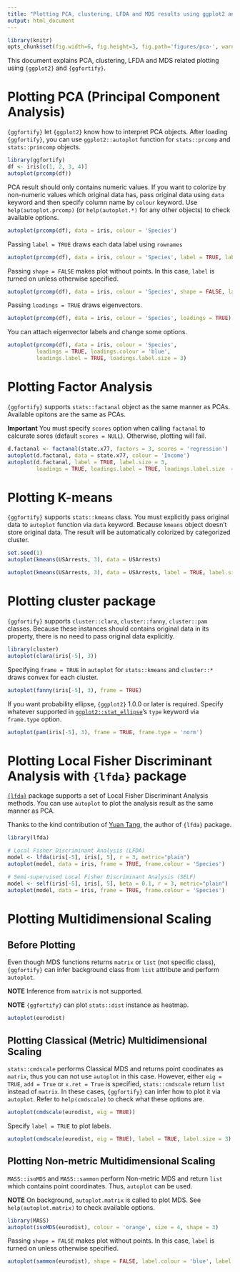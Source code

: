```yaml
---
title: "Plotting PCA, clustering, LFDA and MDS results using ggplot2 and ggfortify"
output: html_document
---
```


<!--
%\VignetteEngine{knitr::knitr}
%\VignetteIndexEntry{Introduction to ggfortify package}
-->

```r
library(knitr)
opts_chunk$set(fig.width=6, fig.height=3, fig.path='figures/pca-', warning=FALSE)
```

This document explains PCA, clustering, LFDA and MDS related plotting using `{ggplot2}` and `{ggfortify}`. 

# Plotting PCA (Principal Component Analysis)

`{ggfortify}` let `{ggplot2}` know how to interpret PCA objects. After loading `{ggfortify}`, you can use `ggplot2::autoplot` function for `stats::prcomp` and `stats::princomp` objects. 

```r
library(ggfortify)
df <- iris[c(1, 2, 3, 4)]
autoplot(prcomp(df))
```

PCA result should only contains numeric values. If you want to colorize by non-numeric values which original data has, pass original data using `data` keyword and then specify column name by `colour` keyword. Use `help(autoplot.prcomp)` (or `help(autoplot.*)` for any other objects) to check available options.

```r
autoplot(prcomp(df), data = iris, colour = 'Species')
```

Passing `label = TRUE` draws each data label using `rownames`

```r
autoplot(prcomp(df), data = iris, colour = 'Species', label = TRUE, label.size = 3)
```

Passing `shape = FALSE` makes plot without points. In this case, `label` is turned on unless otherwise specified.

```r
autoplot(prcomp(df), data = iris, colour = 'Species', shape = FALSE, label.size = 3)
```

Passing `loadings = TRUE` draws eigenvectors.

```r
autoplot(prcomp(df), data = iris, colour = 'Species', loadings = TRUE)
```

You can attach eigenvector labels and change some options.

```r
autoplot(prcomp(df), data = iris, colour = 'Species',
         loadings = TRUE, loadings.colour = 'blue',
         loadings.label = TRUE, loadings.label.size = 3)
```

# Plotting Factor Analysis

`{ggfortify}` supports `stats::factanal` object as the same manner as PCAs. Available opitons are the same as PCAs.

**Important** You must specify `scores` option when calling `factanal` to calcurate sores (default `scores = NULL`). Otherwise, plotting will fail.

```r
d.factanal <- factanal(state.x77, factors = 3, scores = 'regression')
autoplot(d.factanal, data = state.x77, colour = 'Income')
autoplot(d.factanal, label = TRUE, label.size = 3,
         loadings = TRUE, loadings.label = TRUE, loadings.label.size  = 3)
```

# Plotting K-means

`{ggfortify}` supports `stats::kmeans` class. You must explicitly pass original data to `autoplot` function via `data` keyword. Because `kmeans` object doesn't store original data. The result will be automatically colorized by categorized cluster.

```r
set.seed(1)
autoplot(kmeans(USArrests, 3), data = USArrests)

autoplot(kmeans(USArrests, 3), data = USArrests, label = TRUE, label.size = 3)
```

# Plotting cluster package

`{ggfortify}` supports `cluster::clara`, `cluster::fanny`, `cluster::pam` classes. Because these instances should contains original data in its property, there is no need to pass original data explicitly.

```r
library(cluster)
autoplot(clara(iris[-5], 3))
```

Specifying `frame = TRUE` in `autoplot` for `stats::kmeans` and `cluster::*` draws convex for each cluster.

```r
autoplot(fanny(iris[-5], 3), frame = TRUE)
```

If you want probability ellipse, `{ggplot2}` 1.0.0 or later is required. Specify whatever supported in [`ggplot2::stat_ellipse`](http://docs.ggplot2.org/dev/stat_ellipse.html)'s `type` keyword via `frame.type` option. 

```r
autoplot(pam(iris[-5], 3), frame = TRUE, frame.type = 'norm')
```

# Plotting Local Fisher Discriminant Analysis with ``{lfda}`` package

[``{lfda}``](https://cran.r-project.org/web/packages/lfda/index.html) package supports a set of Local Fisher Discriminant Analysis methods. You can use ``autoplot`` to plot the analysis result as the same manner as PCA.

Thanks to the kind contribution of [Yuan Tang](https://github.com/terrytangyuan), the author of ``{lfda}`` package. 

```r
library(lfda)

# Local Fisher Discriminant Analysis (LFDA)
model <- lfda(iris[-5], iris[, 5], r = 3, metric="plain")
autoplot(model, data = iris, frame = TRUE, frame.colour = 'Species')
```

```r
# Semi-supervised Local Fisher Discriminant Analysis (SELF)
model <- self(iris[-5], iris[, 5], beta = 0.1, r = 3, metric="plain")
autoplot(model, data = iris, frame = TRUE, frame.colour = 'Species')
```


# Plotting Multidimensional Scaling

## Before Plotting

Even though MDS functions returns `matrix` or `list` (not specific class), `{ggfortify}` can infer background class from `list` attribute and perform `autoplot`.

**NOTE** Inference from `matrix` is not supported.

**NOTE** `{ggfortify}` can plot `stats::dist` instance as heatmap.

```r
autoplot(eurodist)
```

## Plotting Classical (Metric) Multidimensional Scaling

`stats::cmdscale` performs Classical MDS and returns point coodinates as `matrix`, thus you can not use `autoplot` in this case. However, either `eig = TRUE`, `add = True` or `x.ret = True` is specified, `stats::cmdscale` return `list` instead of `matrix`. In these cases, `{ggfortify}` can infer how to plot it via `autoplot`. Refer to `help(cmdscale)` to check what these options are.

```r
autoplot(cmdscale(eurodist, eig = TRUE))
```

Specify `label = TRUE` to plot labels.

```r
autoplot(cmdscale(eurodist, eig = TRUE), label = TRUE, label.size = 3)
```

## Plotting Non-metric Multidimensional Scaling

`MASS::isoMDS` and `MASS::sammon` perform Non-metric MDS and return `list` which contains point coordinates. Thus, `autoplot` can be used.

**NOTE** On background, `autoplot.matrix` is called to plot MDS. See `help(autoplot.matrix)` to check available options.

```r
library(MASS)
autoplot(isoMDS(eurodist), colour = 'orange', size = 4, shape = 3)
```

Passing `shape = FALSE` makes plot without points. In this case, `label` is turned on unless otherwise specified.

```r
autoplot(sammon(eurodist), shape = FALSE, label.colour = 'blue', label.size = 3)
```

